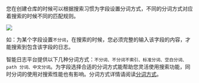 您在创建仓库的时候可以根据搜索习惯为字段设置分词方式，不同的分词方式对应着搜索的时候不同的匹配规则。

![](https://pandora-kibana.qiniu.com/repo/schema.png)

如：为某个字段设置`不分词`，在搜索的时候，您必须完整的输入该字段的内容，才能搜索到包含该字段的日志。

智能日志平台提供以下几种分词方式：`不分词、不分词不索引、标准分词、空白分词、path 分词、中文分词`。为字段选择合适的分词方式能帮助您灵活使用搜索功能，同时分词的使用对搜索性能也有影响。分词方式详情请阅读[分词方式](/insight/glossary/5104/word-segmentation-way)。
